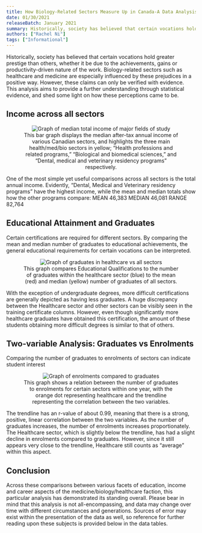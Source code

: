 ```yaml
---
title: How Biology-Related Sectors Measure Up in Canada-A Data Analysis
date: 01/30/2021
releaseBatch: January 2021
summary: Historically, society has believed that certain vocations hold greater prestige than others, whether it be due to the achievements, gains or productivity-driven nature of the work. Biology-related sectors such as healthcare and medicine are especially influenced by these prejudices in a positive way.
authors: ["Rachel Ni"]
tags: ["Informational"]
---
```


<div>
  Historically, society has believed that certain vocations hold greater prestige than others, whether it be due to the achievements, gains or productivity-driven nature of the work.
  Biology-related sectors such as healthcare and medicine are especially influenced by these prejudices in a positive way. However, these claims can only be verified with evidence. This analysis aims to provide a further understanding through
  statistical evidence, and shed some light on how these perceptions came to be.

  <h2>Income across all sectors</h2>
  <div align="center">
    <figure>
      <img src="../../public/blog/release-jan/biology-related-sectors/image1.png" alt="Graph of median total income of major fields of study">
      <figcaption>
        This bar graph displays the median after-tax annual income of various Canadian sectors, and highlights the three main health/med/bio sectors in yellow; “Health professions and related programs,” “Biological and biomedical sciences,” and “Dental, medical and veterinary residency programs” respectively.
      </figcaption>
    </figure>
  </div>

  One of the most simple yet useful comparisons across all sectors is the total annual income. Evidently, “Dental, Medical and Veterinary residency programs” have the highest income, while the mean and median totals show how the other programs
  compare:
  MEAN 46,383
  MEDIAN 46,081
  RANGE 82,764

  <h2> Educational Attainment and Graduates</h2>
  Certain certifications are required for different sectors. By comparing the mean and median number of graduates to educational achievements, the general educational requirements for certain vocations can be interpreted.

  <div align="center">
    <figure>
      <img src="../../public/blog/release-jan/biology-related-sectors/image2.png" alt="Graph of graduates in healthcare vs all sectors">
      <figcaption>
        This graph compares Educational Qualifications to the number of graduates within the healthcare sector (blue) to the mean (red) and median (yellow) number of graduates of all sectors.
      </figcaption>
    </figure>
  </div>

  With the exception of undergraduate degrees, more difficult certifications are generally depicted as having less graduates.
  A huge discrepancy between the Healthcare sector and other sectors can be visibly seen in the training certificate columns. However, even though significantly more healthcare graduates
  have obtained this certification, the amount of these students obtaining more difficult degrees is similar to that of others.

  <h2>Two-variable Analysis: Graduates vs Enrolments</h2>
  Comparing the number of graduates to enrolments of sectors can indicate student interest

  <div align="center">
    <figure>
      <img src="../../public/blog/release-jan/biology-related-sectors/image3.png" alt="Graph of enrolments compared to graduates">
      <figcaption>
        This graph shows a relation between the number of graduates to enrolments for certain sectors within one year, with the orange dot representing healthcare and the trendline representing the correlation between the two variables.
      </figcaption>
    </figure>
  </div>

  The trendline has an r-value of about 0.99, meaning that there is a strong, positive, linear correlation between the two variables. As the number of graduates increases, the number of enrolments increases proportionately.
  The Healthcare sector, which is slightly below the trendline, has had a slight decline in enrolments compared to graduates. However, since it still appears very close to the trendline, Healthcare still counts as “average” within this aspect.

  <h2>Conclusion</h2>
  Across these comparisons between various facets of education, income and career aspects of the medicine/biology/healthcare faction, this particular analysis has demonstrated its standing overall.
  Please bear in mind that this analysis is not all-encompassing, and data may change over time with different circumstances and generations. Sources of error may exist within the presentation of the data as well, so reference for further reading
  upon these subjects is provided below in the data tables.
</div>
